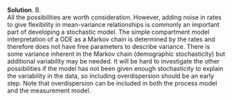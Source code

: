 
\color{blue}

**Solution**. B.\
All the possibilities are worth consideration. However, adding noise in rates to give flexibility in mean-variance relationships is commonly an important part of developing a stochastic model. The simple compartment model interpretation of a ODE as a Markov chain is determined by the rates and therefore does not have free parameters to describe variance. There is some variance inherent in the Markov chain (demographic stochasticity) but additional variability may be needed. It will be hard to investigate the other possibilities if the model has not been given enough stochasticity to explain the variability in the data, so including overdispersion should be an early step. Note that overdispersion can be included in both the process model and the measurement model.

\color{black}

